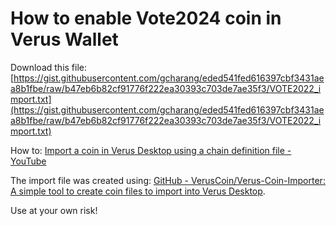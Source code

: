 
# How to enable Vote2024 coin in Verus Wallet

Download this file: [https://gist.githubusercontent.com/gcharang/eded541fed616397cbf3431aea8b1fbe/raw/b47eb6b82cf91776f222ea30393c703de7ae35f3/VOTE2022_import.txt](https://gist.githubusercontent.com/gcharang/eded541fed616397cbf3431aea8b1fbe/raw/b47eb6b82cf91776f222ea30393c703de7ae35f3/VOTE2022_import.txt)

How to: [Import a coin in Verus Desktop using a chain definition file - YouTube](https://www.youtube.com/watch?v=kcpqgL4P38g)

The import file was created using: [GitHub - VerusCoin/Verus-Coin-Importer: A simple tool to create coin files to import into Verus Desktop](https://github.com/VerusCoin/Verus-Coin-Importer).

Use at your own risk!
